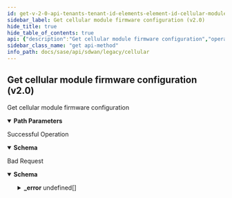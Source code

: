 ```yaml
---
id: get-v-2-0-api-tenants-tenant-id-elements-element-id-cellular-modules-cellular-module-id-firmware
sidebar_label: Get cellular module firmware configuration (v2.0)
hide_title: true
hide_table_of_contents: true
api: {"description":"Get cellular module firmware configuration","operationId":"get-v2.0-api-tenants-tenant_id-elements-element_id-cellular_modules-cellular_module_id-firmware","parameters":[{"description":"Tenant Id","in":"path","name":"tenant_id","required":true,"schema":{"description":"Tenant Id","type":"string"}},{"description":"Element Id","in":"path","name":"element_id","required":true,"schema":{"description":"Element Id","type":"string"}},{"description":"Cellular Module Id","in":"path","name":"cellular_module_id","required":true,"schema":{"description":"Cellular Module Id","type":"string"}}],"responses":{"200":{"content":{"application/json":{"schema":{"properties":{"cellular_module_image_ids":{"description":"Cellular Module Image Ids","items":{"description":"Cellular Module Image Ids","type":"string"},"type":"array"},"download_interval":{"description":"Download Interval: Range(max = 59L, error = FW_CONFIG_INVALID_DOWNLOAD_INTERVAL: Invalid firmware config. Valid download interval must be provided along with a valid download time., min = 0L) ","type":"integer"},"id":{"description":"Id","type":"string"},"interface_ids":{"description":"Interface Ids: ListString(allowDuplicate = false, allowEmpty = true, allowNull = true, length = 0, listMaxSize = 4, error = FW_CONFIG_INVALID_INTERFACE_LIST: Firmware config invalid. Duplicate interface ids not allowed. Max interfaces allowed is 4., noTrim = false, regex = , required = false) ","items":{"description":"Interface Ids","type":"string"},"type":"array"},"scheduled_download":{"description":"Scheduled Download: Pattern(message = FW_CONFIG_INVALID_DOWNLOAD_EPOCH_TIME, regexp = ^(0?[1-9]|1[0-2])-(0[1-9]|[1-2][0-9]|3[0-1])-(201?[8-9]|20?[2-5][0-9])\\\\s+([0-1][0-9]|2?[0-3])\\\\:([0-5][0-9])\\\\:([0-5][0-9])$) ","type":"string"},"scheduled_upgrade":{"description":"Scheduled Upgrade: Pattern(message = FW_CONFIG_INVALID_UPGRADE_EPOCH_TIME, regexp = ^(0?[1-9]|1[0-2])-(0[1-9]|[1-2][0-9]|3[0-1])-(201?[8-9]|20?[2-5][0-9])\\\\s+([0-1][0-9]|2?[0-3])\\\\:([0-5][0-9])\\\\:([0-5][0-9])$) ","type":"string"},"upgrade_interval":{"description":"Upgrade Interval: Range(max = 59L, error = FW_CONFIG_INVALID_UPGRADE_INTERVAL: Invalid firmware config. Valid upgrade interval must be provided along with a valid upgrade time., min = 0L) ","type":"integer"}}}}},"description":"Successful Operation"},"400":{"content":{"application/json":{"example":{"value":{"_error":[{"code":"FW_CONFIG_NOTFOUND"}]}},"schema":{"properties":{"_error":{"items":{"properties":{"code":{"type":"string"},"message":{"type":"string"}}},"type":"array"}}}}},"description":"Bad Request"}},"tags":["Cellular"],"method":"get","path":"/v2.0/api/tenants/{tenant_id}/elements/{element_id}/cellular_modules/{cellular_module_id}/firmware","info":{"contact":{},"description":"List of APIs used to manage the cellular device, services, APN profiles, and modules.","title":"Cellular","version":"Latest"},"postman":{"name":"Get cellular module firmware configuration (v2.0)","description":{"content":"Get cellular module firmware configuration","type":"text/plain"},"url":{"path":["v2.0","api","tenants",":tenant_id","elements",":element_id","cellular_modules",":cellular_module_id","firmware"],"host":["{{baseUrl}}"],"query":[],"variable":[{"disabled":false,"description":{"content":"(Required) Tenant Id","type":"text/plain"},"type":"any","value":"","key":"tenant_id"},{"disabled":false,"description":{"content":"(Required) Element Id","type":"text/plain"},"type":"any","value":"","key":"element_id"},{"disabled":false,"description":{"content":"(Required) Cellular Module Id","type":"text/plain"},"type":"any","value":"","key":"cellular_module_id"}]},"header":[{"key":"Accept","value":"application/json"}],"method":"GET"}}
sidebar_class_name: "get api-method"
info_path: docs/sase/api/sdwan/legacy/cellular
---
```



## Get cellular module firmware configuration (v2.0)



Get cellular module firmware configuration

<details style={{"marginBottom":"1rem"}} data-collapsed={false} open={true}><summary style={{}}><strong>Path Parameters</strong></summary><div><ul><ParamsItem className={"paramsItem"} param={{"description":"Tenant Id","in":"path","name":"tenant_id","required":true,"schema":{"description":"Tenant Id","type":"string"}}}></ParamsItem><ParamsItem className={"paramsItem"} param={{"description":"Element Id","in":"path","name":"element_id","required":true,"schema":{"description":"Element Id","type":"string"}}}></ParamsItem><ParamsItem className={"paramsItem"} param={{"description":"Cellular Module Id","in":"path","name":"cellular_module_id","required":true,"schema":{"description":"Cellular Module Id","type":"string"}}}></ParamsItem></ul></div></details><div><ApiTabs><TabItem label={"200"} value={"200"}><div>

Successful Operation

</div><div><MimeTabs groupId={"mime-type"}><TabItem label={"application/json"} value={"application/json"}><SchemaTabs groupId={"schema-tabs"}><TabItem label={"Schema"} value={"Schema"}><details style={{}} data-collapsed={false} open={true}><summary style={{"textAlign":"left"}}><strong>Schema</strong></summary><div style={{"textAlign":"left","marginLeft":"1rem"}}></div><ul style={{"marginLeft":"1rem"}}><SchemaItem collapsible={false} name={"cellular_module_image_ids"} required={false} schemaDescription={"Cellular Module Image Ids"} schemaName={"string[]"} qualifierMessage={undefined} defaultValue={undefined}></SchemaItem><SchemaItem collapsible={false} name={"download_interval"} required={false} schemaDescription={"Download Interval: Range(max = 59L, error = FW_CONFIG_INVALID_DOWNLOAD_INTERVAL: Invalid firmware config. Valid download interval must be provided along with a valid download time., min = 0L) "} schemaName={"integer"} qualifierMessage={undefined} defaultValue={undefined}></SchemaItem><SchemaItem collapsible={false} name={"id"} required={false} schemaDescription={"Id"} schemaName={"string"} qualifierMessage={undefined} defaultValue={undefined}></SchemaItem><SchemaItem collapsible={false} name={"interface_ids"} required={false} schemaDescription={"Interface Ids: ListString(allowDuplicate = false, allowEmpty = true, allowNull = true, length = 0, listMaxSize = 4, error = FW_CONFIG_INVALID_INTERFACE_LIST: Firmware config invalid. Duplicate interface ids not allowed. Max interfaces allowed is 4., noTrim = false, regex = , required = false) "} schemaName={"string[]"} qualifierMessage={undefined} defaultValue={undefined}></SchemaItem><SchemaItem collapsible={false} name={"scheduled_download"} required={false} schemaDescription={"Scheduled Download: Pattern(message = FW_CONFIG_INVALID_DOWNLOAD_EPOCH_TIME, regexp = ^(0?[1-9]|1[0-2])-(0[1-9]|[1-2][0-9]|3[0-1])-(201?[8-9]|20?[2-5][0-9])\\\\s+([0-1][0-9]|2?[0-3])\\\\:([0-5][0-9])\\\\:([0-5][0-9])$) "} schemaName={"string"} qualifierMessage={undefined} defaultValue={undefined}></SchemaItem><SchemaItem collapsible={false} name={"scheduled_upgrade"} required={false} schemaDescription={"Scheduled Upgrade: Pattern(message = FW_CONFIG_INVALID_UPGRADE_EPOCH_TIME, regexp = ^(0?[1-9]|1[0-2])-(0[1-9]|[1-2][0-9]|3[0-1])-(201?[8-9]|20?[2-5][0-9])\\\\s+([0-1][0-9]|2?[0-3])\\\\:([0-5][0-9])\\\\:([0-5][0-9])$) "} schemaName={"string"} qualifierMessage={undefined} defaultValue={undefined}></SchemaItem><SchemaItem collapsible={false} name={"upgrade_interval"} required={false} schemaDescription={"Upgrade Interval: Range(max = 59L, error = FW_CONFIG_INVALID_UPGRADE_INTERVAL: Invalid firmware config. Valid upgrade interval must be provided along with a valid upgrade time., min = 0L) "} schemaName={"integer"} qualifierMessage={undefined} defaultValue={undefined}></SchemaItem></ul></details></TabItem><TabItem label={"Example (from schema)"} value={"Example (from schema)"}><ResponseSamples responseExample={"{\n  \"cellular_module_image_ids\": [\n    \"string\"\n  ],\n  \"download_interval\": 0,\n  \"id\": \"string\",\n  \"interface_ids\": [\n    \"string\"\n  ],\n  \"scheduled_download\": \"string\",\n  \"scheduled_upgrade\": \"string\",\n  \"upgrade_interval\": 0\n}"} language={"json"}></ResponseSamples></TabItem></SchemaTabs></TabItem></MimeTabs></div></TabItem><TabItem label={"400"} value={"400"}><div>

Bad Request

</div><div><MimeTabs groupId={"mime-type"}><TabItem label={"application/json"} value={"application/json"}><SchemaTabs groupId={"schema-tabs"}><TabItem label={"Schema"} value={"Schema"}><details style={{}} data-collapsed={false} open={true}><summary style={{"textAlign":"left"}}><strong>Schema</strong></summary><div style={{"textAlign":"left","marginLeft":"1rem"}}></div><ul style={{"marginLeft":"1rem"}}><SchemaItem collapsible={true} className={"schemaItem"}><details style={{}}><summary style={{}}><strong>_error</strong><span style={{"opacity":"0.6"}}> undefined[]</span></summary><div style={{"marginLeft":"1rem"}}><SchemaItem collapsible={false} name={"code"} required={false} schemaDescription={undefined} schemaName={"string"} qualifierMessage={undefined} defaultValue={undefined}></SchemaItem><SchemaItem collapsible={false} name={"message"} required={false} schemaDescription={undefined} schemaName={"string"} qualifierMessage={undefined} defaultValue={undefined}></SchemaItem></div></details></SchemaItem></ul></details></TabItem><TabItem label={"Example (from schema)"} value={"Example (from schema)"}><ResponseSamples responseExample={"{\n  \"_error\": [\n    {\n      \"code\": \"string\",\n      \"message\": \"string\"\n    }\n  ]\n}"} language={"json"}></ResponseSamples></TabItem><TabItem label={"Example"} value={"Example"}><ResponseSamples responseExample={"{\n  \"value\": {\n    \"_error\": [\n      {\n        \"code\": \"FW_CONFIG_NOTFOUND\"\n      }\n    ]\n  }\n}"} language={"json"}></ResponseSamples></TabItem></SchemaTabs></TabItem></MimeTabs></div></TabItem></ApiTabs></div>
      